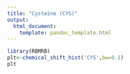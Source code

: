 ```yaml
---
title: "Cysteine (CYS)"
output:
  html_document:
    template: pandoc_template.html
---
```




```r
library(RBMRB)
plt<-chemical_shift_hist('CYS',bw=0.1)
plt
```
